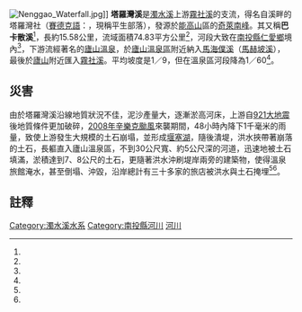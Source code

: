 {{Infobox river
| river_name = 塔羅灣溪
| native_name = 巴卡散溪
| other_name = 
| image_name = Tarowan River along the road to Lushan Hot Spring.jpg
| image_size = 
| caption    = 塔羅灣溪流經廬山溫泉
| origin     = [[奇萊南峰|奇萊南峰]]
| mouth      = 廬山附近
| progression = [[濁水溪|濁水溪]]上游[[霧社溪|霧社溪]]
| basin_countries = 
| location   = [[南投縣|南投縣]][[仁愛鄉|仁愛鄉]]
| length     = 15.58公里
| elevation  = {{convert|3262|m|}}
| mouth_elevation = 
| discharge  = 
| watershed  = 74.83平方公里
}}
[[File:Nenggao_Waterfall.jpg|thumb]]]]
'''塔羅灣溪'''是[[濁水溪|濁水溪]]上游[[霧社溪|霧社溪]]的支流，得名自溪畔的塔羅灣社（[[賽德克語|賽德克語]]：{{lang|trv|Truwan}}，現稱平生部落），發源於[[能高山|能高山]]區的[[奇萊南峰|奇萊南峰]]。其又稱'''巴卡散溪'''<ref name="精英村"/>，長約15.58公里，流域面積74.83平方公里<ref name="wra04"/>，河段大致在[[南投縣|南投縣]][[仁愛鄉|仁愛鄉]]境內<ref name="春陽村"/>，下游流經著名的[[廬山溫泉|廬山溫泉]]，於[[廬山溫泉區|廬山溫泉區]]附近納入[[馬海僕溪|馬海僕溪]]（[[馬赫坡溪|馬赫坡溪]]），最後於[[廬山|廬山]]附近匯入[[霧社溪|霧社溪]]。平均坡度是1／9，但在溫泉區河段降為1／60<ref name="wra04"/>。

== 災害 ==
由於塔羅灣溪沿線地質狀況不佳，泥沙產量大，逐漸淤高河床，上游自[[921大地震|921大地震]]後地質條件更加破碎，[[颱風森拉克_(2008年)|2008年辛樂克颱風]]來襲期間，48小時內降下1千毫米的雨量，致使上游發生大規模的土石崩塌，並形成[[堰塞湖|堰塞湖]]，隨後潰堤，洪水挾帶著崩落的土石，長軀直入廬山溫泉區，不到30公尺寬、約5公尺深的河道，迅速地被土石填滿，淤積達到7、8公尺的土石，更隨著洪水沖刷堤岸兩旁的建築物，使得溫泉旅館淹水，甚至倒塌、沖毀，沿岸總計有三十多家的旅店被洪水與土石掩埋<ref name="tku"/><ref name="wra04"/>。

== 註釋 ==
{{Reflist| refs=
<ref name="精英村">{{cite web|language=zh-tw|url=http://www.renai.gov.tw/print_data.asp?theme=26&acts=2&xid=11|title=精英村|author=|publisher=南投縣仁愛鄉公所|date=|accessdate=2015-09-08|deadurl=yes|archiveurl=https://web.archive.org/web/20160304104452/http://www.renai.gov.tw/print_data.asp?theme=26&acts=2&xid=11|archivedate=2016-03-04}}</ref>

<ref name="春陽村">{{cite web|language=zh-tw|url=http://www.renai.gov.tw/print_data.asp?theme=26&acts=2&xid=10|title=春陽村|author=|publisher=南投縣仁愛鄉公所|date=|accessdate=2015-09-08}}{{dead link|date=2017年12月 |bot=InternetArchiveBot |fix-attempted=yes }}</ref>

<ref name="wra04">{{cite web|language=zh-tw|url=http://www.wra04.gov.tw/ct.asp?xItem=60268&ctNode=31519&mp=99|title=濁水溪支流治理|author=|publisher=水利署第四河川局|date=|accessdate=2015-09-08|deadurl=yes|archiveurl=https://web.archive.org/web/20160304185944/http://www.wra04.gov.tw/ct.asp?xItem=60268&ctNode=31519&mp=99|archivedate=2016-03-04}}</ref>

<ref name="tku">{{cite web|language=zh-tw|url=http://www.water.tku.edu.tw/images/link/2011epaper02.html|title=氣候變遷，廬山溫泉何去何從？|author=|publisher=淡江大學水資源管理與政策研究中心|date=|accessdate=2015-09-08}}{{dead link|date=2017年12月 |bot=InternetArchiveBot |fix-attempted=yes }}</ref>
}}

{{commons category|Tarowan River}}

{{濁水溪}}
[[Category:濁水溪水系|Category:濁水溪水系]]
[[Category:南投縣河川|Category:南投縣河川]]
[[Category:仁愛鄉地理|河川]]